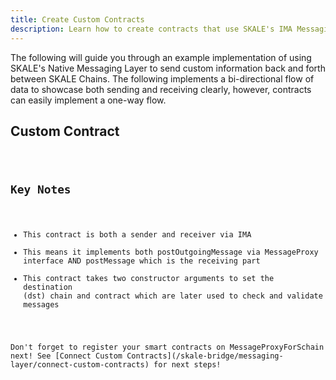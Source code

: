 ```yaml
---
title: Create Custom Contracts
description: Learn how to create contracts that use SKALE's IMA Messaging Layer
---
```



The following will guide you through an example implementation of using SKALE's Native Messaging Layer to send custom information back and forth between SKALE Chains.
The following implements a bi-directional flow of data to showcase both sending and receiving clearly, however, contracts can easily implement a one-way flow.

## Custom Contract

<Code code={sendNumberExample} lang="solidity" title="SendNumber.sol" />

## Key Notes
- This contract is both a sender and receiver via IMA
- This means it implements both postOutgoingMessage via MessageProxy interface AND postMessage which is the receiving part
- This contract takes two constructor arguments to set the destination (dst) chain and contract which are later used to check and validate messages

<Aside type="caution">
Don't forget to register your smart contracts on MessageProxyForSchain next! See [Connect Custom Contracts](/skale-bridge/messaging-layer/connect-custom-contracts) for next steps!
</Aside>
